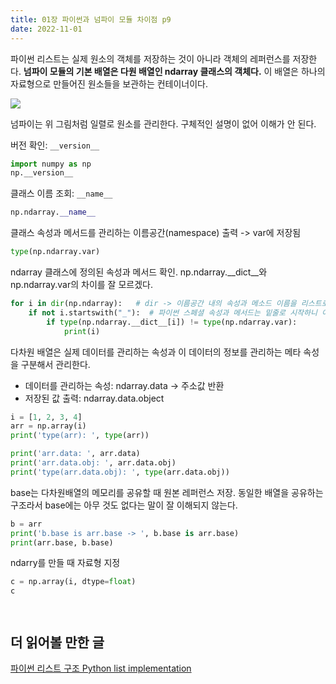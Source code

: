 ```yaml
---
title: 01장 파이썬과 넘파이 모듈 차이점 p9
date: 2022-11-01
---
```


파이썬 리스트는 실제 원소의 객체를 저장하는 것이 아니라 객체의 레퍼런스를 저장한다. **넘파이 모듈의 기본 배열은 다원 배열인 ndarray 클래스의 객체다.**  이 배열은 하나의 자료형으로 만들어진 원소들을 보관하는 컨테이너이다.

![](https://numpy.org/doc/stable/_images/threefundamental.png)

넘파이는 위 그림처럼 일렬로 원소를 관리한다. 구체적인 설명이 없어 이해가 안 된다.

버전 확인: `__version__`

```python
import numpy as np
np.__version__
```

클래스 이름 조회: `__name__`

```python
np.ndarray.__name__
```

클래스 속성과 메서드를 관리하는 이름공간(namespace) 출력 -> var에 저장됨

```python
type(np.ndarray.var)
```

ndarray 클래스에 정의된 속성과 메서드 확인. np.ndarray.__dict__와 np.ndarray.var의 차이를 잘 모르겠다.

```python
for i in dir(np.ndarray):   # dir -> 이름공간 내의 속성과 메소드 이름을 리스트로 반환
    if not i.startswith("_"):  # 파이썬 스페셜 속성과 메서드는 밑줄로 시작하니 이를 제외
        if type(np.ndarray.__dict__[i]) != type(np.ndarray.var): 
            print(i)
```

다차원 배열은 실제 데이터를 관리하는 속성과 이 데이터의 정보를 관리하는 메타 속성을 구분해서 관리한다.

- 데이터를 관리하는 속성: ndarray.data -> 주소값 반환
- 저장된 값 출력: ndarray.data.object

```python
i = [1, 2, 3, 4]
arr = np.array(i)
print('type(arr): ', type(arr))

print('arr.data: ', arr.data)
print('arr.data.obj: ', arr.data.obj)
print('type(arr.data.obj): ', type(arr.data.obj))
```

base는 다차원배열의 메모리를 공유할 때 원본 레퍼런스 저장. 동일한 배열을 공유하는 구조라서 base에는 아무 것도 없다는 말이 잘 이해되지 않는다.

```python
b = arr
print('b.base is arr.base -> ', b.base is arr.base)
print(arr.base, b.base)
```

ndarry를 만들 때 자료형 지정

```python
c = np.array(i, dtype=float)
c
```


```python

```


```python

```

## 더 읽어볼 만한 글

[파이썬 리스트 구조 Python list implementation](http://www.laurentluce.com/posts/python-list-implementation/)

